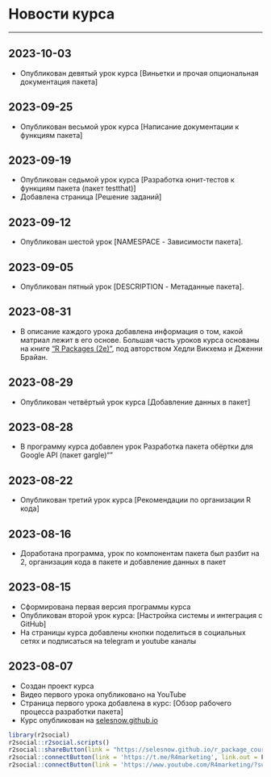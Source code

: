 # Новости курса {-}

------
## 2023-10-03 {-}
* Опубликован девятый урок курса [Виньетки и прочая опциональная документация пакета]

## 2023-09-25 {-}
* Опубликован весьмой урок курса [Написание документации к функциям пакета]

## 2023-09-19 {-}
* Опубликован седьмой урок курса [Разработка юнит-тестов к функциям пакета (пакет testthat)]
* Добавлена страница [Решение заданий]

## 2023-09-12 {-}
* Опубликован шестой урок [NAMESPACE - Зависимости пакета].

## 2023-09-05 {-}
* Опубликован пятный урок [DESCRIPTION - Метаданные пакета].

## 2023-08-31 {-}
* В описание каждого урока добавлена информация о том, какой матриал лежит в его основе. Большая часть уроков курса основаны на книге ["R Packages (2e)"](https://r-pkgs.org/), под авторством Хедли Викхема и Дженни Брайан.

## 2023-08-29 {-}
* Опубликован четвёртый урок курса [Добавление данных в пакет]

## 2023-08-28 {-}
* В программу курса добавлен урок Разработка пакета обёртки для Google API (пакет gargle)""

## 2023-08-22 {-}
* Опубликован третий урок курса [Рекомендации по организации R кода]

## 2023-08-16 {-}
* Доработана программа, урок по компонентам пакета был разбит на 2, организация кода в пакете и добавление данных в пакет

## 2023-08-15 {-}
* Сформирована первая версия программы курса
* Опубликован второй урок курса: [Настройка системы и интеграция с GitHub]
* На страницы курса добавлены кнопки поделиться в социальных сетях и подписаться на telegram и youtube каналы

## 2023-08-07 {-}
* Создан проект курса
* Видео первого урока опубликовано на YouTube
* Страница первого урока добавлена в курс: [Обзор рабочего процесса разработки пакета]
* Курс опубликован на [selesnow.github.io](https://selesnow.github.io/r_package_course/)

```r
library(r2social)
r2social::r2social.scripts()
r2social::shareButton(link = "https://selesnow.github.io/r_package_course/", position = "inline", whatsapp = T, telegram = T, instagram = T)
r2social::connectButton(link = 'https://t.me/R4marketing', link.out = F, telegram = T, position = 'left')
r2social::connectButton(link = 'https://www.youtube.com/R4marketing/?sub_confirmation=1', link.out = F, youtube = T, position = 'right')
```